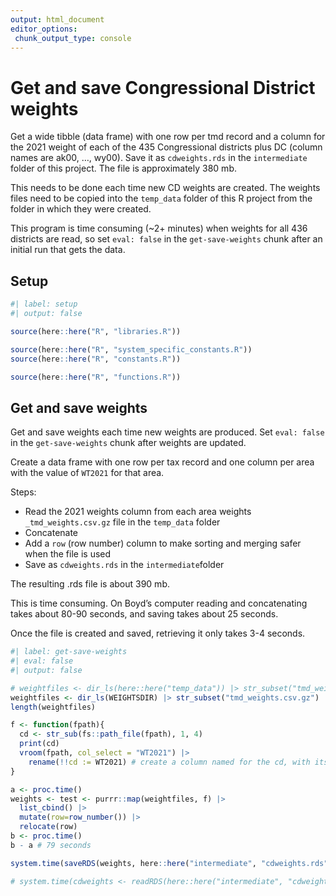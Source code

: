 ```yaml
---
output: html_document
editor_options: 
 chunk_output_type: console
---
```


# Get and save Congressional District weights

Get a wide tibble (data frame) with one row per tmd record and a column for the 2021 weight of each of the 435 Congressional districts plus DC (column names are ak00, ..., wy00). Save it as `cdweights.rds` in the `intermediate` folder of this project. The file is approximately 380 mb.

This needs to be done each time new CD weights are created. The weights files need to be copied into the `temp_data` folder of this R project from the folder in which they were created.

This program is time consuming (~2+ minutes) when weights for all 436 districts are read, so set `eval: false` in the `get-save-weights` chunk after an initial run that gets the data.

## Setup

```r
#| label: setup
#| output: false

source(here::here("R", "libraries.R"))

source(here::here("R", "system_specific_constants.R"))
source(here::here("R", "constants.R"))

source(here::here("R", "functions.R"))

```

## Get and save weights

Get and save weights each time new weights are produced. Set `eval: false` in the `get-save-weights` chunk after weights are updated.

Create a data frame with one row per tax record and one column per area with the value of `WT2021` for that area.

Steps:

-   Read the 2021 weights column from each area weights `_tmd_weights.csv.gz` file in the `temp_data` folder
-   Concatenate
-   Add a `row` (row number) column to make sorting and merging safer when the file is used
-   Save as `cdweights.rds` in the `intermediate`folder

The resulting .rds file is about 390 mb.

This is time consuming. On Boyd's computer reading and concatenating takes about 80-90 seconds, and saving takes about 25 seconds.

Once the file is created and saved, retrieving it only takes 3-4 seconds.

```r
#| label: get-save-weights
#| eval: false
#| output: false

# weightfiles <- dir_ls(here::here("temp_data")) |> str_subset("tmd_weights.csv.gz")
weightfiles <- dir_ls(WEIGHTSDIR) |> str_subset("tmd_weights.csv.gz")
length(weightfiles)

f <- function(fpath){
  cd <- str_sub(fs::path_file(fpath), 1, 4)
  print(cd)
  vroom(fpath, col_select = "WT2021") |> 
    rename(!!cd := WT2021) # create a column named for the cd, with its 2021 as its value
}

a <- proc.time()
weights <- test <- purrr::map(weightfiles, f) |> 
  list_cbind() |> 
  mutate(row=row_number()) |> 
  relocate(row)
b <- proc.time()
b - a # 79 seconds

system.time(saveRDS(weights, here::here("intermediate", "cdweights.rds"))) # 23 seconds

# system.time(cdweights <- readRDS(here::here("intermediate", "cdweights.rds"))) 

```

